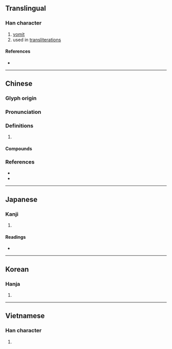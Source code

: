 {{character info/new}}
==Translingual==

===Han character===
{{Han char|rn=30|rad=口|as=09|sn=12|four=63064|canj=RJHR|ids=⿰口客}}

# [[vomit]]
# used in [[transliteration]]s

====References====
* {{Han ref|kx=0197.100|dkj=03896|dj=0418.310|hdz=10662.060|uh=5580|ud=21888|bh=B3D8|bd=46040}}

----

==Chinese==
{{zh-forms}}

===Glyph origin===
{{Han etym}}

===Pronunciation===
{{zh-pron
|m=kà,kā,kè
|c=haak3,kaa1,haak1,kaa3
|mc=y
|oc=y
|cat=
}}

===Definitions===
{{zh-hanzi}}

# {{rfdef|zh}}

====Compounds====
{{zh-der|喀什噶爾|喀什米爾|喀喀|喀嚓|喀布爾|喀布爾河|喀拉蚩|喀血|喀麥隆|嘁哩喀喳|宗喀巴|布喀河|布那喀|廓爾喀人|日喀則|達喀爾}}

===References===
* {{R:twedu|A00621}}
* {{R:yue:Hanzi}}

----

==Japanese==

===Kanji===
{{ja-kanji|grade=|rs=口09}}

# {{defn|lang=ja|sort=口09}}

====Readings====
* {{ja-readings|on=[[かく]] (kaku)|kun=[[はく]] (haku)}}

----

==Korean==

===Hanja===
{{ko-hanja|hangeul=객|rv=gaek|mr=kaek|y=kayk}}

# {{defn|lang=ko|sort=口09}}

----

==Vietnamese==

===Han character===
{{vi-hantu|[[khách]], [[ca]]|rs=口09}}

# {{defn|lang=vi|sort=口09}}